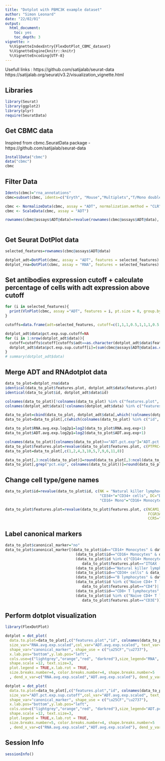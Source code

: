 ```yaml
---
title: "Dotplot with PBMC3K example dataset"
author: "Simon Leonard"
date: "22/02/01"
output:
  html_document:
    toc: yes
    toc_depth: 3
vignette: >
  %\VignetteIndexEntry{FlexDotPlot_CBMC_dataset}
  %\VignetteEngine{knitr::knitr}
  %\VignetteEncoding{UTF-8}
---
```


Usefull links :
https://github.com/satijalab/seurat-data
https://satijalab.org/seurat/v3.2/visualization_vignette.html

## Libraries

```r
library(Seurat)
library(ggplot2)
library(plyr)
require(SeuratData)
```


## Get CBMC data
Inspired from cbmc.SeuratData package - https://github.com/satijalab/seurat-data

```r
InstallData("cbmc")
data("cbmc")
cbmc
```

## Filter Data 
```r
Idents(cbmc)="rna_annotations"
cbmc=subset(cbmc, idents=c("Eryth", "Mouse","Multiplets","T/Mono doublets"), invert=T)

cbmc <- NormalizeData(cbmc, assay = "ADT", normalization.method = "CLR")
cbmc <- ScaleData(cbmc, assay = "ADT")

rownames(cbmc@assays$ADT@data)=revalue(rownames(cbmc@assays$ADT@data), c(CD3="CD3E", CD8="CD8A", CD45RA="PTPRC", CD56="NCAM1", 
                                                                         CD16="FCGR3A", CD11c="ITGAX"))
```


## Get Seurat DotPlot data
```r
selected_features=rownames(cbmc@assays$ADT@data)

dotplot_adt=DotPlot(cbmc, assay = "ADT", features = selected_features) + ggtitle("Antibody_expression")
dotplot_rna=DotPlot(cbmc, assay = "RNA", features = selected_features) + ggtitle("RNA_expression")
```



## Set antibodies expression cutoff  + calculate percentage of cells with adt expression above cutoff

```r
for (i in selected_features){
  print(VlnPlot(cbmc, assay ="ADT", features = i, pt.size = 0, group.by = "orig.ident") + scale_y_continuous(breaks = seq(0,4,0.25)))
}

cutoffs=data.frame(adt=selected_features, cutoff=c(1,1,1,0.5,1,1,1,0.5,1.25,1.25))

dotplot_adt$data$pct.exp.sup.cutoff=NA
for (i in 1:nrow(dotplot_adt$data)){
  cutoff=cutoffs$cutoff[cutoffs$adt==as.character(dotplot_adt$data$features.plot[i])]
  dotplot_adt$data$pct.exp.sup.cutoff[i]=(sum(cbmc@assays$ADT@data[as.character(dotplot_adt$data$features.plot[i]),WhichCells(cbmc, idents=as.character(dotplot_adt$data$id[i]))] > cutoff))/(sum(Idents(cbmc)==as.character(dotplot_adt$data$id[i])))*100
}
# summary(dotplot_adt$data)
```


## Merge ADT and RNAdotplot data

```r
data_to_plot=dotplot_rna$data
identical(data_to_plot$features.plot, dotplot_adt$data$features.plot)
identical(data_to_plot$id, dotplot_adt$data$id)

colnames(data_to_plot)[!colnames(data_to_plot) %in% c("features.plot", "id")]=paste("RNA",colnames(data_to_plot)[!colnames(data_to_plot) %in% c("features.plot", "id")], sep=".")
colnames(dotplot_adt$data)[!colnames(dotplot_adt$data) %in% c("features.plot", "id")]=paste("ADT",colnames(dotplot_adt$data)[!colnames(dotplot_adt$data) %in% c("features.plot", "id")], sep=".")

data_to_plot=cbind(data_to_plot, dotplot_adt$data[,which(!colnames(dotplot_adt$data) %in% c("id", "features.plot"))])
data_to_plot=data_to_plot[,c(which(colnames(data_to_plot) %in% c("id", "features.plot")), which(!colnames(data_to_plot) %in% c("id", "features.plot")))]

data_to_plot$RNA.avg.exp.log2p1=log2(data_to_plot$RNA.avg.exp+1)
data_to_plot$ADT.avg.exp.log2p1=log2(data_to_plot$ADT.avg.exp+1)

colnames(data_to_plot)[colnames(data_to_plot)=="ADT.pct.exp"]="ADT.pct.exp.sup.0"
data_to_plot$features.plot=revalue(data_to_plot$features.plot, c(PTPRC="PTPRC_CD45RA", NCAM1="NCAM1_CD56", FCGR3A="FCGR3A_CD16", ITGAX="ITGAX_CD11c"))
data_to_plot=data_to_plot[,c(1,2,4,3,10,5,7,9,6,11,8)]

data_to_plot[,3:ncol(data_to_plot)]=round(data_to_plot[,3:ncol(data_to_plot)], 2)
data_to_plot[,grep("pct.exp", colnames(data_to_plot))]=round(data_to_plot[,grep("pct.exp", colnames(data_to_plot))])
```



## Change cell type/gene names

```r
data_to_plot$id=revalue(data_to_plot$id, c(NK = "Natural killer lymphocytes", "CD14+ Mono"= "CD14+ Monocytes", "Mk"="Megakaryocytes", 
                                           "CD34+"="CD34+ cells", DC="Dendritic cells","Memory CD4 T"="Memory CD4+ T lymphocytes", "CD8 T"="CD8+ T lymphocytes",
                                           "CD16+ Mono"="CD16+ Monocytes", B="B lymphocytes", pDCs="Plasmacytoid Dendritic cells", "Naive CD4 T"="Naive CD4+ T lymphocytes"))

data_to_plot$features.plot=revalue(data_to_plot$features.plot, c(NCAM1_CD56="NCAM1 (CD56)", ITGAX_CD11c="ITGAX (CD11c)", 
                                                                 FCGR3A_CD16="FCGR3A (CD16)", PTPRC_CD45RA="PTPRC (CD45RA)",
                                                                 CCR5="CCR5 (CD195)", CCR7="CCR7 (CD197)"))
```


## Label canonical markers 

```r
data_to_plot$canonical_marker="no"
data_to_plot$canonical_marker[(data_to_plot$id=="CD14+ Monocytes" & data_to_plot$features.plot=="CD14")|
                                (data_to_plot$id=="CD16+ Monocytes" & data_to_plot$features.plot=="FCGR3A (CD16)")|
                                (data_to_plot$id %in% c("CD14+ Monocytes", "CD16+ Monocytes", "Dendritic cells") & 
                                   data_to_plot$features.plot=="ITGAX (CD11c)")|
                                (data_to_plot$id=="Natural killer lymphocytes" & data_to_plot$features.plot=="NCAM1 (CD56)")|
                                (data_to_plot$id=="CD34+ cells" & data_to_plot$features.plot=="CD34")|
                                (data_to_plot$id=="B lymphocytes" & data_to_plot$features.plot=="CD19")|
                                (data_to_plot$id %in% c("Naive CD4+ T lymphocytes", "Memory CD4+ T lymphocytes") & 
                                   data_to_plot$features.plot=="CD4")|
                                (data_to_plot$id=="CD8+ T lymphocytes" & data_to_plot$features.plot=="CD8A")|
                                (data_to_plot$id %in% c("Naive CD4+ T lymphocytes", "Memory CD4+ T lymphocytes", "CD8+ T lymphocytes") & 
                                   data_to_plot$features.plot=="CD3E")]="yes"
```


## Perform dotplot visualization

```r
library(FlexDotPlot)

dotplot = dot_plot( 
  data.to.plot=data_to_plot[,c("features.plot","id", colnames(data_to_plot)[!(colnames(data_to_plot) %in% c("features.plot","id"))])], 
  size_var="RNA.avg.exp.scaled",col_var="ADT.avg.exp.scaled", text_var="ADT.pct.exp.sup.cutoff",
  shape_var="canonical_marker", shape_use = c("\u25CF","\u2737"),
  x.lab.pos="bottom",y.lab.pos="left", 
  cols.use=c("lightgrey","orange","red", "darkred"),size_legend="RNA", col_legend="ADT", shape_legend="Canonical marker ?", 
  shape.scale =12, text.size=3, 
  plot.legend = TRUE,x.lab.rot = TRUE, 
  size.breaks.number=4, color.breaks.number=4, shape.breaks.number=5
  , dend_x_var=c("RNA.avg.exp.scaled","ADT.avg.exp.scaled"), dend_y_var=c("RNA.avg.exp.scaled","ADT.avg.exp.scaled"), dist_method="euclidean", hclust_method="ward.D", do.return = TRUE)

dotplot = dot_plot( 
  data.to.plot=data_to_plot[,c("features.plot","id", colnames(data_to_plot)[!(colnames(data_to_plot) %in% c("features.plot","id"))])], 
  size_var="ADT.pct.exp.sup.cutoff",col_var="ADT.avg.exp.scaled", text_var="RNA.pct.exp",
  shape_var="canonical_marker", shape_use = c("\u25CF","\u2737"),
  x.lab.pos="bottom",y.lab.pos="left", 
  cols.use=c("lightgrey","orange","red", "darkred"),size_legend="ADT.pct", col_legend="ADT.exp", shape_legend="Canonical marker ?", 
  shape.scale =12, text.size=3, 
  plot.legend = TRUE,x.lab.rot = TRUE, 
  size.breaks.number=5, color.breaks.number=4, shape.breaks.number=5
  , dend_x_var=c("RNA.avg.exp.scaled","ADT.avg.exp.scaled"), dend_y_var=c("RNA.avg.exp.scaled","ADT.avg.exp.scaled"), dist_method="euclidean", hclust_method="ward.D", do.return = TRUE)
```


## Session Info
```r
sessionInfo()
```








